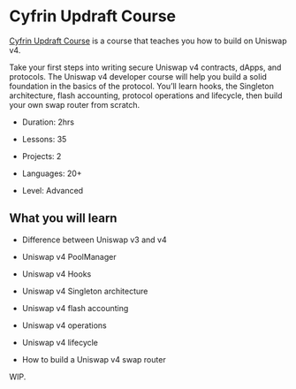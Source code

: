 # Cyfrin Updraft Course

[Cyfrin Updraft Course](https://updraft.cyfrin.io/courses/uniswap-v4) is a course that teaches you how to build on Uniswap v4.

Take your first steps into writing secure Uniswap v4 contracts, dApps, and protocols. The Uniswap v4 developer course will help you build a solid foundation in the basics of the protocol. You’ll learn hooks, the Singleton architecture, flash accounting, protocol operations and lifecycle, then build your own swap router from scratch.

-   Duration: 2hrs

-   Lessons: 35
-   Projects: 2
-   Languages: 20+
-   Level: Advanced

## What you will learn

-   Difference between Uniswap v3 and v4

-   Uniswap v4 PoolManager
-   Uniswap v4 Hooks
-   Uniswap v4 Singleton architecture
-   Uniswap v4 flash accounting
-   Uniswap v4 operations
-   Uniswap v4 lifecycle
-   How to build a Uniswap v4 swap router

WIP.
